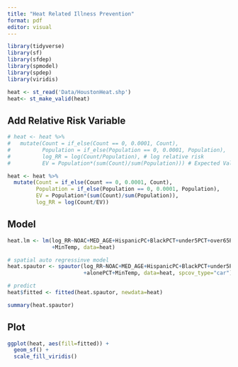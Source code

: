 ```yaml
---
title: "Heat Related Illness Prevention"
format: pdf
editor: visual
---
```


```r
library(tidyverse)
library(sf)
library(sfdep)
library(spmodel)
library(spdep)
library(viridis)

heat <- st_read('Data/HoustonHeat.shp')
heat<- st_make_valid(heat)
```

## Add Relative Risk Variable

```r
# heat <- heat %>%
#   mutate(Count = if_else(Count == 0, 0.0001, Count),
#          Population = if_else(Population == 0, 0.0001, Population),
#          log_RR = log(Count/Population), # log relative risk
#          EV = Population*(sum(Count)/sum(Population))) # Expected Value

heat <- heat %>%
  mutate(Count = if_else(Count == 0, 0.0001, Count),
         Population = if_else(Population == 0, 0.0001, Population),
         EV = Population*(sum(Count)/sum(Population)),
         log_RR = log(Count/EV)) 
```

## Model

```r
heat.lm <- lm(log_RR~NOAC+MED_AGE+HispanicPC+BlackPCT+under5PCT+over65PCT+povertyPCT+alonePCT
              +MinTemp, data=heat)

# spatial auto regressinve model
heat.spautor <- spautor(log_RR~NOAC+MED_AGE+HispanicPC+BlackPCT+under5PCT+over65PCT+povertyPCT
                        +alonePCT+MinTemp, data=heat, spcov_type="car")

# predict
heat$fitted <- fitted(heat.spautor, newdata=heat)

summary(heat.spautor)
```

## Plot

```r
ggplot(heat, aes(fill=fitted)) +
  geom_sf() +
  scale_fill_viridis()
```
